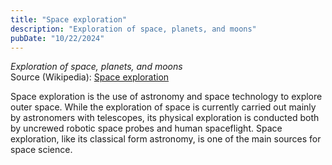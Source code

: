 ```yaml
---
title: "Space exploration"
description: "Exploration of space, planets, and moons"
pubDate: "10/22/2024"
---
```


*Exploration of space, planets, and moons*  
Source (Wikipedia): [Space exploration][1]

Space exploration is the use of astronomy and space technology to explore outer space. While the exploration of space is currently carried out mainly by astronomers with telescopes, its physical exploration is conducted both by uncrewed robotic space probes and human spaceflight. Space exploration, like its classical form astronomy, is one of the main sources for space science.

[1]: https://en.wikipedia.org/wiki/Space_exploration
